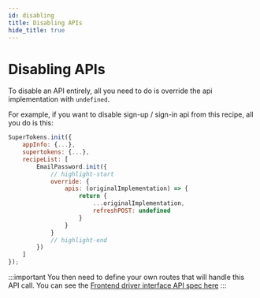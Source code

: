 ```yaml
---
id: disabling
title: Disabling APIs
hide_title: true
---
```



# Disabling APIs

To disable an API entirely, all you need to do is override the api implementation with `undefined`.

For example, if you want to disable sign-up / sign-in api from this recipe, all you do is this:

<FrontendSDKTabs>
<TabItem value="reactjs">

```jsx
SuperTokens.init({
    appInfo: {...},
    supertokens: {...},
    recipeList: [
        EmailPassword.init({
            // highlight-start
            override: {
                apis: (originalImplementation) => {
                    return {
                        ...originalImplementation,
                        refreshPOST: undefined
                    }
                }
            }
            // highlight-end
        })
    ]
});
```
</TabItem>
</FrontendSDKTabs>

:::important
You then need to define your own routes that will handle this API call. You can see the [Frontend driver interface API spec here](../../apis)
:::